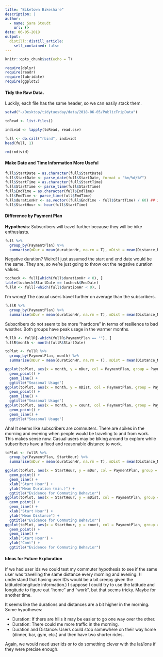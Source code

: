 ```yaml
---
title: "Biketown Bikeshare"
description: |
author:
  - name: Sara Stoudt
    url: {}
date: 06-05-2018
output:
  distill::distill_article:
    self_contained: false
---
```



```r
knitr::opts_chunk$set(echo = T)
```

```r
require(dplyr)
require(readr)
require(lubridate)
require(ggplot2)
```

#### Tidy the Raw Data. 

Luckily, each file has the same header, so we can easily stack them.

```r
setwd("~/Desktop/tidytuesday/data/2018-06-05/PublicTripData")

toRead <- list.files()

individ <- lapply(toRead, read.csv)

full <- do.call("rbind", individ)
head(full, 1)

rm(individ)
```

#### Make Date and Time Information More Useful

```r
full$StartDate = as.character(full$StartDate)
full$StartDate <- parse_date(full$StartDate, format = "%m/%d/%Y")
full$StartTime = as.character(full$StartTime)
full$StartTime <- parse_time(full$StartTime)
full$EndTime = as.character(full$EndTime)
full$EndTime <- parse_time(full$EndTime)
full$durationHr <- as.vector((full$EndTime - full$StartTime) / 60) ## in minutes
full$StartHour <- hour(full$StartTime)
```

#### Difference by Payment Plan

**Hypothesis**: Subscribers will travel further because they will be bike enthusiasts.

```r
full %>%
  group_by(PaymentPlan) %>%
  summarise(mDur = mean(durationHr, na.rm = T), mDist = mean(Distance_Miles), missDu = sum(is.na(durationHr)), missD = sum(is.na(Distance_Miles)), maxDur = max(durationHr, na.rm = T))
```

Negative duration? Weird! I just assumed the start and end date would be the same. They are, so we're just going to throw out the negative duration values.

```r
tocheck <- full[which(full$durationHr < 0), ]
table(tocheck$StartDate == tocheck$EndDate)
fullR <- full[-which(full$durationHr < 0), ]
```

I'm wrong! The casual users travel further on average than the subscribers.


```r
fullR %>%
  group_by(PaymentPlan) %>%
  summarise(mDur = mean(durationHr, na.rm = T), mDist = mean(Distance_Miles), missDu = sum(is.na(durationHr)), missD = sum(is.na(Distance_Miles)), maxDur = max(durationHr, na.rm = T), sdDur = sd(durationHr, na.rm = T), sdDist = sd(Distance_Miles)) ##
```

Subscribers do not seem to be more "hardcore" in terms of resilience to bad weather. Both groups have peak usage in the warmer months.

```r
fullR <- fullR[-which(fullR$PaymentPlan == ""), ]
fullR$month <- month(fullR$StartDate)

toPlot <- fullR %>%
  group_by(PaymentPlan, month) %>%
  summarise(mDur = mean(durationHr, na.rm = T), mDist = mean(Distance_Miles), count = n()) ## this seems surprising

ggplot(toPlot, aes(x = month, y = mDur, col = PaymentPlan, group = PaymentPlan)) +
  geom_point() +
  geom_line() +
  ggtitle("Seasonal Usage")
ggplot(toPlot, aes(x = month, y = mDist, col = PaymentPlan, group = PaymentPlan)) +
  geom_point() +
  geom_line() +
  ggtitle("Seasonal Usage")
ggplot(toPlot, aes(x = month, y = count, col = PaymentPlan, group = PaymentPlan)) +
  geom_point() +
  geom_line() +
  ggtitle("Seasonal Usage")
```


Aha! It seems like subscribers are commuters. There are spikes in the morning and evening when people would be traveling to and from work. This makes sense now. Casual users may be biking around to explore while subscribers have a fixed and reasonable distance to work.

```r
toPlot <- fullR %>%
  group_by(PaymentPlan, StartHour) %>%
  summarise(mDur = mean(durationHr, na.rm = T), mDist = mean(Distance_Miles), count = n())

ggplot(toPlot, aes(x = StartHour, y = mDur, col = PaymentPlan, group = PaymentPlan)) +
  geom_point() +
  geom_line() +
  xlab("Start Hour") +
  ylab("Mean Duration (min.)") +
  ggtitle("Evidence for Commuting Behavior")
ggplot(toPlot, aes(x = StartHour, y = mDist, col = PaymentPlan, group = PaymentPlan)) +
  geom_point() +
  geom_line() +
  xlab("Start Hour") +
  ylab("Mean Distance") +
  ggtitle("Evidence for Commuting Behavior")
ggplot(toPlot, aes(x = StartHour, y = count, col = PaymentPlan, group = PaymentPlan)) +
  geom_point() +
  geom_line() +
  xlab("Start Hour") +
  ylab("Cont") +
  ggtitle("Evidence for Commuting Behavior")
```

#### Ideas for Future Exploration

If we had user ids we could test my commuter hypothesis to see if the same user was travelling the same distance every morning and evening. (I understand that having user IDs would be a bit creepy given the latitude/longitude information.) I suppose I could try to use the latitude and longitude to figure out "home" and "work", but that seems tricky. Maybe for another time.

It seems like the durations and distances are a bit higher in the morning. Some hypotheses:

- Duration: If there are hills it may be easier to go one way over the other.
- Duration: There could me more traffic in the morning.
- Duration and Distance: Users could stop somewhere on their way home (dinner, bar, gym, etc.) and then have two shorter rides.

Again, we would need user ids or to do something clever with the lat/lons if they were precise enough.
